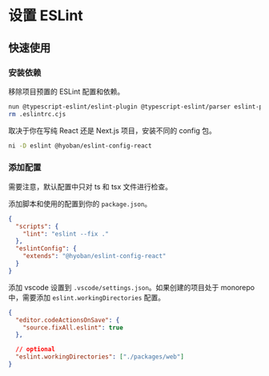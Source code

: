 
# 设置 ESLint

## 快速使用

<Steps>

### 安装依赖

移除项目预置的 ESLint 配置和依赖。

```sh
nun @typescript-eslint/eslint-plugin @typescript-eslint/parser eslint-plugin-react-hooks eslint-plugin-react-refresh
rm .eslintrc.cjs
```

取决于你在写纯 React 还是 Next.js 项目，安装不同的 config 包。

```sh
ni -D eslint @hyoban/eslint-config-react
```

### 添加配置

<Callout type="info">需要注意，默认配置中只对 ts 和 tsx 文件进行检查。</Callout>

添加脚本和使用的配置到你的 `package.json`。

```json
{
  "scripts": {
    "lint": "eslint --fix ."
  },
  "eslintConfig": {
    "extends": "@hyoban/eslint-config-react"
  }
}
```

添加 vscode 设置到 `.vscode/settings.json`。如果创建的项目处于 monorepo 中，需要添加 `eslint.workingDirectories` 配置。

```json
{
  "editor.codeActionsOnSave": {
    "source.fixAll.eslint": true
  },

  // optional
  "eslint.workingDirectories": ["./packages/web"]
}
```

</Steps>
